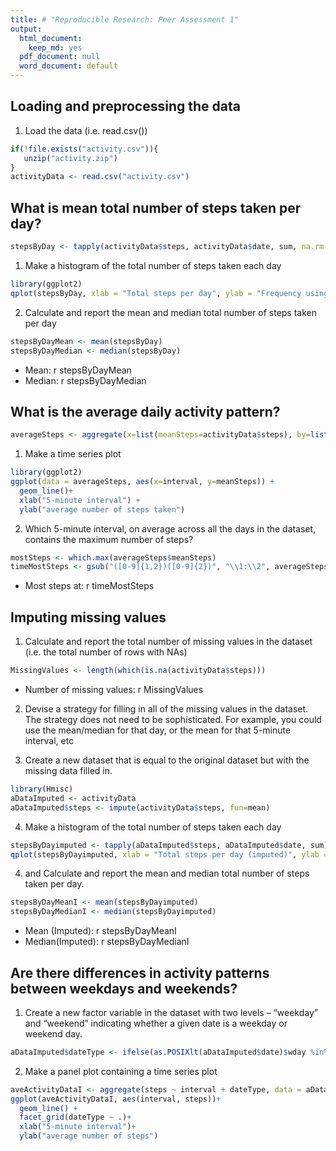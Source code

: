 ```yaml
---
title: # "Reproducible Research: Peer Assessment 1"
output:
  html_document:
    keep_md: yes
  pdf_document: null
  word_document: default
---
```



## Loading and preprocessing the data

1. Load the data (i.e. read.csv())


```r
if(!file.exists("activity.csv")){
   unzip("activity.zip")
}
activityData <- read.csv("activity.csv")
```


## What is mean total number of steps taken per day?


```r
stepsByDay <- tapply(activityData$steps, activityData$date, sum, na.rm = TRUE)
```
1. Make a histogram of the total number of steps taken each day

```r
library(ggplot2)
qplot(stepsByDay, xlab = "Total steps per day", ylab = "Frequency using binwith 600", binwidth = 600)
```

2. Calculate and report the mean and median total number of steps taken per day

```r
stepsByDayMean <- mean(stepsByDay)
stepsByDayMedian <- median(stepsByDay)
```
* Mean: r stepsByDayMean
* Median: r stepsByDayMedian


## What is the average daily activity pattern?

```r
averageSteps <- aggregate(x=list(meanSteps=activityData$steps), by=list(interval=activityData$interval), FUN=mean, na.rm=TRUE)
```

1. Make a time series plot

```r
library(ggplot2)
ggplot(data = averageSteps, aes(x=interval, y=meanSteps)) +
  geom_line()+
  xlab("5-minute interval") +
  ylab("average number of steps taken")
```

2. Which 5-minute interval, on average across all the days in the dataset, contains the maximum number of steps?


```r
mostSteps <- which.max(averageSteps$meanSteps)
timeMostSteps <- gsub("([0-9]{1,2})([0-9]{2})", "\\1:\\2", averageSteps[mostSteps, "interval"])
```

* Most steps at: r timeMostSteps


## Imputing missing values


1. Calculate and report the total number of missing values in the dataset (i.e. the total number of rows with NAs)


```r
MissingValues <- length(which(is.na(activityData$steps)))
```

* Number of missing values: r MissingValues


2. Devise a strategy for filling in all of the missing values in the dataset. The strategy does not need to be sophisticated. For example, you could use the mean/median for that day, or the mean for that 5-minute interval, etc

3. Create a new dataset that is equal to the original dataset but with the missing data filled in.


```r
library(Hmisc)
aDataImputed <- activityData
aDataImputed$steps <- impute(activityData$steps, fun=mean)
```


4. Make a histogram of the total number of steps taken each day


```r
stepsByDayimputed <- tapply(aDataImputed$steps, aDataImputed$date, sum)
qplot(stepsByDayimputed, xlab = "Total steps per day (imputed)", ylab = "Frequency using binwith = 500", binwidth=500)
```


4. and Calculate and report the mean and median total number of steps taken per day.


```r
stepsByDayMeanI <- mean(stepsByDayimputed)
stepsByDayMedianI <- median(stepsByDayimputed)
```

* Mean (Imputed): r stepsByDayMeanI
* Median(Imputed): r stepsByDayMedianI



## Are there differences in activity patterns between weekdays and weekends?



1. Create a new factor variable in the dataset with two levels -- "weekday" and "weekend" indicating whether a given date is a weekday or weekend day.

```r
aDataImputed$dateType <- ifelse(as.POSIXlt(aDataImputed$date)$wday %in% c(0,6), "weekend", "weekday")
```

2. Make a panel plot containing a time series plot 


```r
aveActivityDataI <- aggregate(steps ~ interval + dateType, data = aDataImputed, mean)
ggplot(aveActivityDataI, aes(interval, steps))+
  geom_line() +
  facet_grid(dateType ~ .)+
  xlab("5-minute interval")+
  ylab("average number of steps")
```

